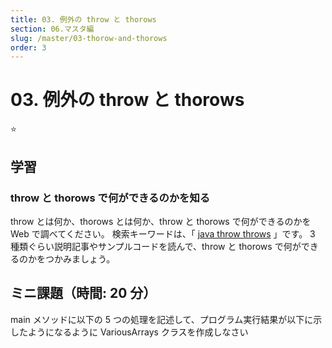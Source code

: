 ```yaml
---
title: 03. 例外の throw と thorows
section: 06.マスタ編
slug: /master/03-thorow-and-thorows
order: 3
---
```


# 03. 例外の throw と thorows

<p class="goal">⭐</p>

## 学習

### throw と thorows で何ができるのかを知る

throw とは何か、thorows とは何か、throw と thorows で何ができるのかを Web で調べてください。
検索キーワードは、「 [java throw throws](https://www.google.com/search?q=java+throw+throws) 」です。
3 種類ぐらい説明記事やサンプルコードを読んで、throw と thorows で何ができるのかをつかみましょう。

## ミニ課題（時間: 20 分）

main メソッドに以下の 5 つの処理を記述して、プログラム実行結果が以下に示したようになるように VariousArrays クラスを作成しなさい
